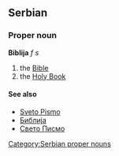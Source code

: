 ==Serbian==
===Proper noun===
'''Biblija''' ''f s''
#the [[Bible]]
#the [[Holy Book]]
====See also====
*[[Sveto Pismo]]
*[[Библија]]
*[[Свето Писмо]]
[[Category:Serbian proper nouns]]